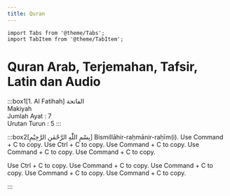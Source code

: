 ```yaml
---
title: Quran
---
```

```mdx-code-block
import Tabs from '@theme/Tabs';
import TabItem from '@theme/TabItem';
```

# Quran Arab, Terjemahan, Tafsir, Latin dan Audio



<DocCardList />


:::box1[1. Al Fatihah]
الفاتحة\
Makiyah\
Jumlah Ayat : 7\
Urutan Turun : 5
:::

:::box2[بِسْمِ اللّٰهِ الرَّحْمٰنِ الرَّحِيْمِ]
Bismillāhir-raḥmānir-raḥīm(i).
<Tabs groupId="terjemah">
  <TabItem value="kemenag" label="Kemenag">Use Command + C to copy.</TabItem>
  <TabItem value="affairs" label="Affairs">Use Ctrl + C to copy.</TabItem>
  <TabItem value="complex" label="Complex">Use Command + C to copy.</TabItem>
<TabItem value="tanzil" label="Tanzil">Use Command + C to copy.</TabItem>
<TabItem value="sabix" label="Complex">Use Command + C to copy.</TabItem>
</Tabs>

<Tabs groupId="tafsir">
  <TabItem value="jalalayn" label="Jalalayn">Use Ctrl + C to copy.</TabItem>
  <TabItem value="tahlili" label="Tahlili">Use Command + C to copy.</TabItem>
<TabItem value="wajiz" label="Wajiz">Use Command + C to copy.</TabItem>
<TabItem value="mokhtasar" label="Mokhtasar">Use Command + C to copy.</TabItem>
<TabItem value="muntakhab" label="Muntakhab">Use Command + C to copy.</TabItem>
</Tabs>

:::

